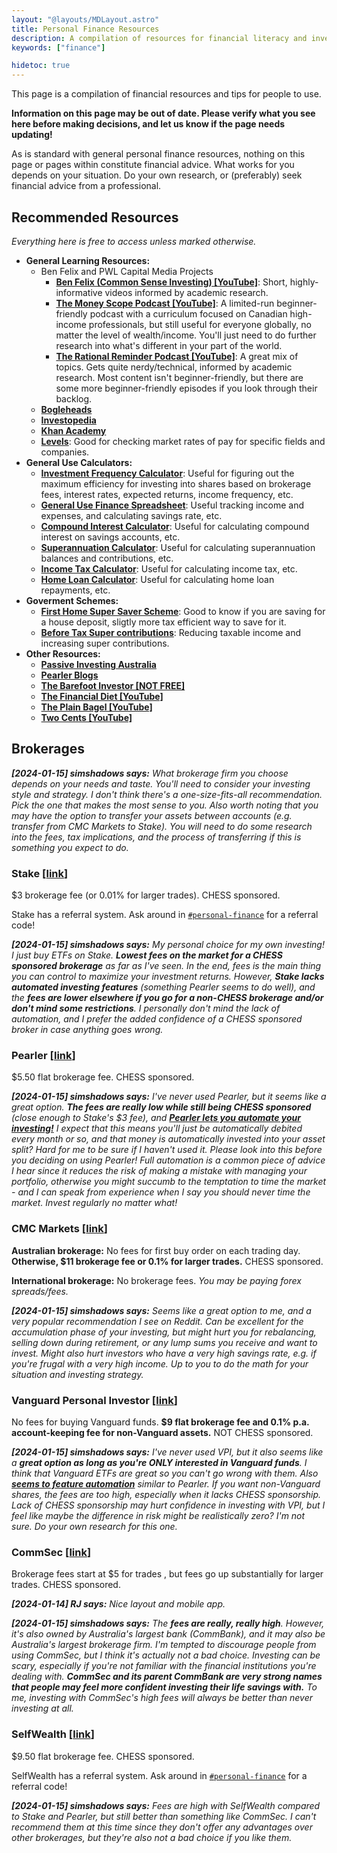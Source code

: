 ```yaml
---
layout: "@layouts/MDLayout.astro"
title: Personal Finance Resources
description: A compilation of resources for financial literacy and investing
keywords: ["finance"]

hidetoc: true
---
```




This page is a compilation of financial resources and tips for people to use.

**Information on this page may be out of date. Please verify what you see here before making decisions, and let us know if the page needs updating!**

As is standard with general personal finance resources, nothing on this page or pages within constitute financial advice. What works for you depends on your situation. Do your own research, or (preferably) seek financial advice from a professional.

## Recommended Resources

*Everything here is free to access unless marked otherwise.*

- **General Learning Resources:**
    - Ben Felix and PWL Capital Media Projects
        - [**Ben Felix (Common Sense Investing) [YouTube]**](https://www.youtube.com/@BenFelixCSI): Short, highly-informative videos informed by academic research.
        - [**The Money Scope Podcast [YouTube]**](https://www.youtube.com/@moneyscopepod): A limited-run beginner-friendly podcast with a curriculum focused on Canadian high-income professionals, but still useful for everyone globally, no matter the level of wealth/income. You'll just need to do further research into what's different in your part of the world.
        - [**The Rational Reminder Podcast [YouTube]**](https://www.youtube.com/@rationalreminder): A great mix of topics. Gets quite nerdy/technical, informed by academic research. Most content isn't beginner-friendly, but there are some more beginner-friendly episodes if you look through their backlog.
    - [**Bogleheads**](https://www.bogleheads.org/wiki/Main_Page)
    - [**Investopedia**](https://www.investopedia.com/)
    - [**Khan Academy**](https://www.khanacademy.org/economics-finance-domain/core-finance)
    - [**Levels**](https://www.levels.fyi/2022/): Good for checking market rates of pay for specific fields and companies.
- **General Use Calculators:**
    - [**Investment Frequency Calculator**](https://investcalc.github.io/): Useful for figuring out the maximum efficiency for investing into shares based on brokerage fees, interest rates, expected returns, income frequency, etc.
    - [**General Use Finance Spreadsheet**](https://docs.google.com/spreadsheets/d/1qYm_7h7ufs84Cqhe6EVxYRIwe8gttUXtn8ImvPvSrGk/edit#gid=943188887): Useful tracking income and expenses, and calculating savings rate, etc.
    - [**Compound Interest Calculator**](https://www.moneysmart.gov.au/tools-and-resources/calculators-and-apps/compound-interest-calculator): Useful for calculating compound interest on savings accounts, etc.
    - [**Superannuation Calculator**](https://www.moneysmart.gov.au/tools-and-resources/calculators-and-apps/superannuation-calculator): Useful for calculating superannuation balances and contributions, etc.
    - [**Income Tax Calculator**](https://www.paycalculator.com.au/): Useful for calculating income tax, etc.
    - [**Home Loan Calculator**](https://figura.finance/calculators/repayments): Useful for calculating home loan repayments, etc.
- **Goverment Schemes:**
    - [**First Home Super Saver Scheme**](https://www.choice.com.au/money/financial-planning-and-investing/superannuation/articles/first-home-super-saver-scheme): Good to know if you are saving for a house deposit, sligtly more tax efficient way to save for it.
    - [**Before Tax Super contributions**](https://www.legalsuper.com.au/super-retirement/super/growing-your-super/before-tax-contributions): Reducing taxable income and increasing super contributions.
- **Other Resources:**
    - [**Passive Investing Australia**](https://passiveinvestingaustralia.com/)
    - [**Pearler Blogs**](https://pearler.com/explore/learn)
    - [**The Barefoot Investor [NOT FREE]**](https://www.barefootinvestor.com/)
    - [**The Financial Diet [YouTube]**](https://www.youtube.com/c/thefinancialdiet)
    - [**The Plain Bagel [YouTube]**](https://www.youtube.com/c/ThePlainBagel)
    - [**Two Cents [YouTube]**](https://www.youtube.com/c/TwoCentsPBS)

## Brokerages

_**[2024-01-15] simshadows says:** What brokerage firm you choose depends on your needs and taste. You'll need to consider your investing style and strategy. I don't think there's a one-size-fits-all recommendation. Pick the one that makes the most sense to you. Also worth noting that you may have the option to transfer your assets between accounts (e.g. transfer from CMC Markets to Stake). You will need to do some research into the fees, tax implications, and the process of transferring if this is something you expect to do._

### Stake <Tnt>[[link](https://hellostake.com/au)]</Tnt>

$3 brokerage fee (or 0.01% for larger trades). CHESS sponsored.

Stake has a referral system. Ask around in [`#personal-finance`](https://discord.com/channels/1083238120645992458/1095879685948317706) for a referral code!

_**[2024-01-15] simshadows says:** My personal choice for my own investing! I just buy ETFs on Stake. **Lowest fees on the market for a CHESS sponsored brokerage** as far as I've seen. In the end, fees is the main thing you can control to maximize your investment returns. However, **Stake lacks automated investing features** (something Pearler seems to do well), and the **fees are lower elsewhere if you go for a non-CHESS brokerage and/or don't mind some restrictions**. I personally don't mind the lack of automation, and I prefer the added confidence of a CHESS sponsored broker in case anything goes wrong._

### Pearler <Tnt>[[link](https://pearler.com/)]</Tnt>

$5.50 flat brokerage fee. CHESS sponsored.

_**[2024-01-15] simshadows says:** I've never used Pearler, but it seems like a great option. **The fees are really low while still being CHESS sponsored** (close enough to Stake's $3 fee), and [**Pearler lets you automate your investing!**](https://pearler.com/explore/ask/help/4771917-how-does-autoinvest-work) I expect that this means you'll just be automatically debited every month or so, and that money is automatically invested into your asset split? Hard for me to be sure if I haven't used it. Please look into this before you deciding on using Pearler! Full automation is a common piece of advice I hear since it reduces the risk of making a mistake with managing your portfolio, otherwise you might succumb to the temptation to time the market - and I can speak from experience when I say you should never time the market. Invest regularly no matter what!_

### CMC Markets <Tnt>[[link](https://www.cmcmarkets.com/en-au/)]</Tnt>

**Australian brokerage:** No fees for first buy order <Latex code="\le \$1000" /> on each trading day. **Otherwise, $11 brokerage fee or 0.1% for larger trades.** CHESS sponsored.

**International brokerage:** No brokerage fees. *You may be paying forex spreads/fees.*

_**[2024-01-15] simshadows says:** Seems like a great option to me, and a very popular recommendation I see on Reddit. Can be excellent for the accumulation phase of your investing, but might hurt you for rebalancing, selling down during retirement, or any lump sums you receive and want to invest. Might also hurt investors who have a very high savings rate, e.g. if you're frugal with a very high income. Up to you to do the math for your situation and investing strategy._

### Vanguard Personal Investor <Tnt>[[link](https://www.vanguard.com.au/personal/invest-with-us/personal-investor)]</Tnt>

No fees for buying Vanguard funds. **$9 flat brokerage fee and 0.1% p.a. account-keeping fee for non-Vanguard assets.** NOT CHESS sponsored.

_**[2024-01-15] simshadows says:** I've never used VPI, but it also seems like a **great option as long as you're ONLY interested in Vanguard funds**. I think that Vanguard ETFs are great so you can't go wrong with them. Also [**seems to feature automation**](https://www.vanguard.com.au/personal/invest-with-us/auto-invest) similar to Pearler. If you want non-Vanguard shares, the fees are too high, especially when it lacks CHESS sponsorship. Lack of CHESS sponsorship may hurt confidence in investing with VPI, but I feel like maybe the difference in risk might be realistically zero? I'm not sure. Do your own research for this one._

### CommSec <Tnt>[[link](https://www.commsec.com.au/)]</Tnt>

Brokerage fees start at $5 for trades <Latex code="\le \$1000" />, but fees go up substantially for larger trades. CHESS sponsored.

_**[2024-01-14] RJ says:** Nice layout and mobile app._

_**[2024-01-15] simshadows says:** The **fees are really, really high**. However, it's also owned by Australia's largest bank (CommBank), and it may also be Australia's largest brokerage firm. I'm tempted to discourage people from using CommSec, but I think it's actually not a bad choice. Investing can be scary, especially if you're not familiar with the financial institutions you're dealing with. **CommSec and its parent CommBank are very strong names that people may feel more confident investing their life savings with.** To me, investing with CommSec's high fees will always be better than never investing at all._

### SelfWealth <Tnt>[[link](https://www.selfwealth.com.au/)]</Tnt>

$9.50 flat brokerage fee. CHESS sponsored.

SelfWealth has a referral system. Ask around in [`#personal-finance`](https://discord.com/channels/1083238120645992458/1095879685948317706) for a referral code!

_**[2024-01-15] simshadows says:** Fees are high with SelfWealth compared to Stake and Pearler, but still better than something like CommSec. I can't recommend them at this time since they don't offer any advantages over other brokerages, but they're also not a bad choice if you like them._

